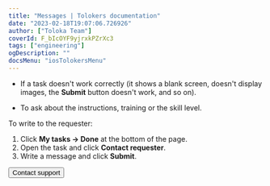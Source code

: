 ```yaml
---
title: "Messages | Tolokers documentation"
date: "2023-02-18T19:07:06.726926"
author: ["Toloka Team"]
coverId: F_bIcOYF9yjrxkPZrXc3
tags: ["engineering"]
ogDescription: ""
docsMenu: "iosTolokersMenu"
---
```



<MessagesContent/>

- If a task doesn't work correctly (it shows a blank screen, doesn't display images, the **Submit** button doesn't work, and so on).

- To ask about the instructions, training or the skill level.

To write to the requester:

1. Click **My tasks → Done** at the bottom of the page.
1. Open the task and click **Contact requester**.
1. Write a message and click **Submit**.

<Button themeColor="light" view="default" size="l" type="link" url="./troubleshooting/troubleshooting#not_working_properly">Contact support</Button>
